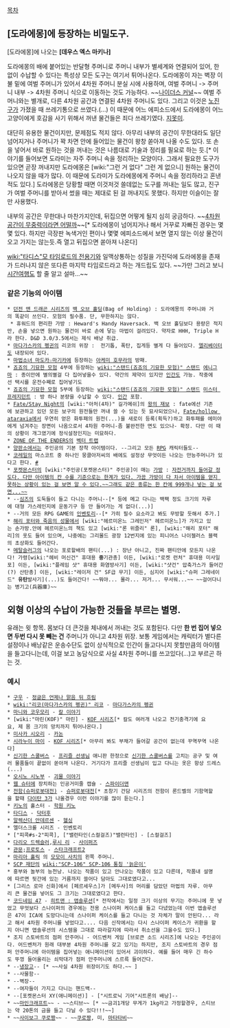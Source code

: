 [[목차]]

== [도라에몽]에 등장하는 비밀도구. ==
[도라에몽]에 나오는 '''[데우스 엑스 마키나]'''

도라에몽의 배에 붙어있는 반달형 주머니로 주머니 내부가 별세계와 연결되어 있어, 한 없이 수납할 수 있다는 특성상 모든 도구는 여기서 튀어나온다. 도라에몽이 자는 벽장 이불 밑에 여벌 주머니가 있어서 4차원 주머니 분실 시에 사용하며, 여벌 주머니 -> 주머니 내부 -> 4차원 주머니 식으로 이동하는 것도 가능하다. ~~[[나이더스 커널]]~~ 여벌 주머니와는 별개로, 다른 4차원 공간과 연결된 4차원 주머니도 있다. 그리고 이것은 [[노진구]]가 가졌을 때 쓰레기통으로 쓰였다.(...) 이 때문에 어느 에피소드에서 도라에몽이 어느 고양이에게 호감을 사기 위해서 꺼낸 물건들은 죄다 쓰레기였다. [[지못미]].

대단히 유용한 물건이지만, 문제점도 적지 않다. 아무리 내부의 공간이 무한대라도 일단 넘어지거나 주머니가 꽉 차면 안에 들어있는 물건이 왕창 쏟아져 나올 수도 있다. 또 손을 넣어서 바로 원하는 것을 꺼내는 것은 나름대로 기술과 정리를 필요로 하는 듯.[* 이야기를 들어보면 도라미는 자주 주머니 속을 정리하는 모양이다. 그래서 필요한 도구가 있으면 곧장 꺼내지만 도라에몽은 [wiki:"그런 거 없다" 그런 게 없으니] 원하는 물건이 나오지 않을 때가 많다. 이 때문에 도라미가 도라에몽에게 주머니 속을 정리하라고 혼낸 적도 있다.] 도라에몽은 당황할 때면 이것저것 쓸데없는 도구를 꺼내는 일도 많고, 진구가 여벌 주머니를 받아서 썼을 때는 제대로 된 걸 꺼내지도 못했다. 하지만 이슬이는 잘만 사용했다.

내부의 공간은 무한대나 마찬가지인데, 뒤집으면 어떻게 될지 심히 궁금하다. ~~[[드라군|4차원 공간이 무중력이라면 어떨까]]~~[* 도라에몽이 넘어지거나 해서 거꾸로 자빠진 경우는 몇몇 있다. 하지만 극장판 녹색거인 편이나 몇몇 에피소드에서 보면 열지 않는 이상 물건이 오고 가지는 않는듯.즉 열고 뒤집으면 쏟아져 나온다]

[[wiki:"타디스"모 타임로드의 전용기]]와 일맥상통하는 성질을 가진덕에 도라에몽을 존재가 드러나지 않은 또다른 마지막 타임로드라고 하는 개드립도 있다. ~~가만 그러고 보니 [[시간여행]]도 할 줄 알고 설마...~~

=== 같은 기능의 아이템 ===
 * [[던전 앤 드래곤 시리즈]]의 [[백 오브 홀딩]](Bag of Holding) : 도라에몽의 주머니와 거의 똑같이 쓰인다. 모험의 필수품. 단, 무한하지는 않다.
  * 휴워드의 편리한 가방 : Heward's Handy Haversack. 백 오브 홀딩보다 용량은 적지만, 손을 넣으면 원하는 물건이 바로 손에 닿는 마법이 걸려있다. 약자로 HHH, Triple H라 한다. D&D 3.0/3.5에서는 제식 배낭 취급.
 * [[마다가스카의 펭귄]]의 리코의 위장 :  전기톱, 폭탄, 집게등 별게 다 들어있다. [[엘리베이터]]도 내장되어 있다.
 * [[마법소녀 마도카☆마기카]]에 등장하는 [[아케미 호무라]]의 방패.
 * [[죠죠의 기묘한 모험]] 4부에 등장하는 [[wiki:"스탠드(죠죠의 기묘한 모험)" 스탠드]] [[에니그마]] : 종이안에 별의별걸 다 집어넣을수 있다. 약간의 제약이 있지만 [[인간]]도 가능. 작중에선 택시를 운전수째로 집어넣기도
 * [[죠죠의 기묘한 모험]] 5부에 등장하는 [[wiki:"스탠드(죠죠의 기묘한 모험)" 스탠드]] [[미스터 프레지던트]] : 방 하나 분량을 수납할 수 있다. [[인간]] 포함.
 * [[Fate/Stay Night]]의 [wiki:"아처(4차)" 길가메쉬]의 [[왕의 재보]] : fate에선 기존에 보관하고 있던 모든 보구의 원전들만 꺼내 쓸 수 있는 듯 묘사되었으나, [[Fate/hollow ataraxia]]에서 우연히 얻은 화투패의 원전(...)을 새로이 등록(획득?)하고 화투패를 에미야에게 넘겨주는 장면이 나옴으로서 4차원 주머니-좀 불완전한 면도 있으나- 확정. 다만 이 때의 상황이 개그였기에 정식설정인지는 미묘하다.
 * [[ZONE OF THE ENDERS]]의 [[벡터 트랩]]
 * [[양판소]]에서는 주인공의 기본 장착 아이템이다. --그리고 모든 [[RPG]] 캐릭터들도--
 * [[코레일]]의 마스코트 중 하나인 뭉클아저씨의 배에도 설정상 무엇이든 나오는 만능주머니가 있다고 한다. [http://kids.korail.go.kr/html/intro/intro04.html #]
 * [[포켓몬스터]]의 [wiki:"주인공(포켓몬스터)" 주인공]이 매는 [[가방]] : [http://blog.naver.com/qkrwndud373?Redirect=Log&logNo=50137089450 자전거까지 들어갈 정도다. 다만 아이템의 칸 수를 기준으로는 한계가 있다. 가끔 가방이 다 차서 아이템을 얻지 못하는 상황이 있는 걸 보면 알 수 있다.~~그래도 같은 종류는 한 칸에 999개나 넣는 걸 보면...~~]
 * --[[심즈]]의 도둑들이 들고 다니는 주머니--[* 등에 메고 다니는 백팩 정도 크기의 자루에 대형 가스레인지에 운동기구 등 안 들어가는 게 없다(...)]
 * --거의 모든 RPG GAME의 [[인벤토리]]--[* 가히 필수 요소라고 봐도 무방할 듯해서 추가.]
 * [[해리 포터와 죽음의 성물]]에서 [wiki:"헤르미온느 그레인저" 헤르미온느]가 가지고 있는 손가방.안에 헤르미온느의 책도 있고 [wiki:"론 위즐리" 론], [wiki:"해리 포터" 해리]의 옷도 들어 있으며, 나중에는 그리몰드 광장 12번지에 있는 피니어스 나이젤러스 블랙의 초상화도 들어간다.
 * [[메탈슬러그]]의 나오는 포로할배의 팬티(...) : 장난 아니고, 진짜 팬티안에 모든지 나온다! 가령[wiki:"헤비 머신건" 휴대용 '''중'''기관총] 이든, [wiki:"로켓 런처" 휴대용 미사일포] 이든, [wiki:"플레임 샷" 휴대용 화염방사기] 이든, [wiki:"샷건" 압축가스가 들어간(?) 산탄총] 이든, [wiki:"레이저 건" SF급 무기] 이든, 심지어 [wiki:"슈퍼 그레네이드" '''유탄'''발사기](...)도 들어간다! ~~뭐야... 몰라... 저거... 무서워...~~ ~~걸어다니는 병기고(兵器庫)~~
== 외형 이상의 수납이 가능한 것들을 부르는 별명. ==
유래는 윗 항목. 몸보다 더 큰것을 체내에서 꺼내는 것도 포함된다. 다만 '''한 번 집어 넣으면 두번 다시 못 빼는 건''' 주머니가 아니고 4차원 위장. 보통 게임에서는 캐릭터가 별다른 설정이나 배낭같은 운송수단도 없이 상식적으로 인간이 들고다니지 못할만큼의 아이템을 들고다니는데, 이걸 보고 농담식으로 사실 4차원 주머니를 쓰고있다(...)고 부르곤 하는 것.
=== 예시 ===
 * [[구우]] - [[정글은 언제나 맑음 뒤 흐림]]
 * [[wiki:"리코(마다가스카의 펭귄)" 리코]] - [[마다가스카의 펭귄]]
 * [[마니와 코우모리]] - [[칼 이야기]]
 * [wiki:"마린(KOF)" 마린] - [[KOF 시리즈]][* 칼도 여러개 나오고 전기충격기에 요요, 제 몸 크기의 망치까지 튀어나온다.]
 * [[미사카 시오리]] - [[카논]]
 * [[시라누이 마이]] - [[KOF 시리즈]][* 아무리 봐도 부채가 들어갈 공간이 없는데 꾸역꾸역 나온다]
 * [[신기한 스쿨버스]] - [[프리즐 선생님]] 애니판 한정으로 [[신기한 스쿨버스]]를 고치는 공구 및 여러 물품들이 끝없이 쏟아져 나온다. 거기다가 프리즐 선생님이 입고 다니는 옷은 항상 드레스(...)
 * [[오시노 시노부]] - [[괴물 이야기]]
 * [[웹 슈터]]에 장치하는 인공거미줄 캡슐 - [[스파이더맨]]
 * [[전함(슈퍼로봇대전)]] - [[슈퍼로봇대전]][* 초창기 건담 시리즈의 전함이 론드벨의 기함역할을 할때 [[다이탄 3]]가 나올경우 이런 이야기를 많이 듣는다.]
 * [[키노]]의 홀스터 - [[학원 키노]]
 * [[타디스]] - [[닥터후]]
 * [[알렉산더 안데르센]] - [[헬싱]]
 * 엘더스크롤 시리즈 - 인벤토리
 * ["피콕#s-2"피콕], ["밸런타인(스컬걸즈)"밸런타인] - [스컬걸즈]
 * [[창룡 드렉슬러|다리오 드렉슬러]],[[선무의 루시|루시 리]] - [[사이퍼즈]]
 * [[관문]];[[프로토스]] - [[스타크래프트2]]
 * [[마리아 홀릭]] 의 [[모모이 사치]]의 왼쪽 주머니.
 * [[SCP 재단]]의 [[wiki:"SCP-106" SCP-106 통칭 '늙은이']]
 * 흥부와 놀부의 능천낭. 나오는 작품이 있고 안나오는 작품이 있고 다른데, 작품내 설명에 따르면 뒷간에 있는 거름까지 쓸어다 담아도 그대로였다고...
 * [그리스 로마 신화]에서 [페르세우스]가 [메두사]의 머리를 담았던 마법의 자루. 아무리 큰 물건을 넣어도 그 크기는 그대로였다고 한다.
 * [[코드네임 47]] - [[히트맨 : 앱솔루션]][* 전작에서는 일정 크기 이상의 무기는 주머니에 못 넣었고 무엇보다 스나이퍼의 경우에는 전용 스나이퍼 케이스를 들고 다녔었는데 이번 앱솔루션은 47이 ICA에 도망다니는데 스나이퍼 케이스를 들고 다니는 것 자체가 말이 안된다... 라고 해서 4차원 주머니를 넣었다고.... 다음 신작에서는 다시 스나이퍼 케이스가 귀환을 할지 아니면 앱솔루션의 시스템을 그대로 따라갈지에 따라서 취소선을 그을수도 있다.]
 * 조지 스토바트의 점퍼 안주머니 - 어드벤처 게임 [브로큰 소드 시리즈]에 나오는 주인공이다. 어드벤처가 원래 대부분 4차원 주머니를 갖고 있기는 하지만, 조지 스토바트의 경우 점퍼 안주머니에 아이템을 집어넣는 애니메이션이 있어서 괴이하다. 예를 들어 매우 긴 하수도 뚜껑 들어올리는 쇠막대가 점퍼 안주머니에 스르륵 들어간다. 
 * --[[냉장고]]-- [* ~~사실 4차원 위장이기도 하다.~~ ]
 * --사물함--
 * --벽장--
 * --여자들이 가지고 다니는 핸드백--
 * --[포켓몬스터 XY(애니메이션)] - ["시트로닉 기어"시트론의 배낭]--
 * ~~[[마인크래프트]]~~ - ~~스티브~~ [* ~~금괴1개당 무게가 1kg라고 가정할경우, 스티브는 약 20톤의 금을 들고 다닐 수 있다!!!~~]
 * ~~[[사이보그 쿠로짱]]~~ - ~~[[쿠로짱]], 미, [[마타타비]]~~

